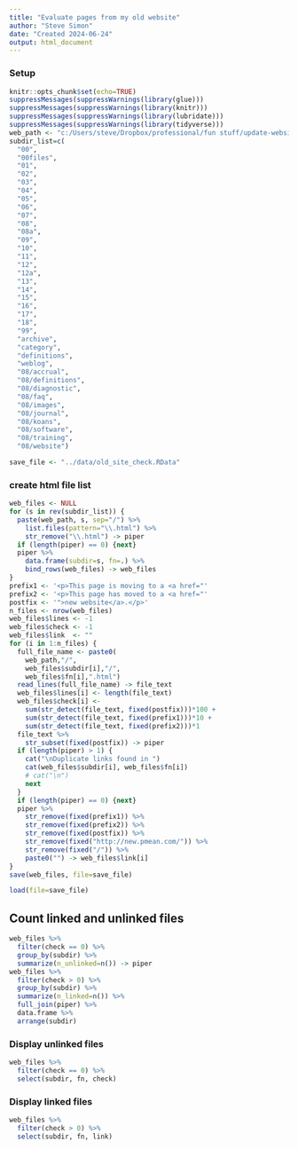 ```yaml
---
title: "Evaluate pages from my old website"
author: "Steve Simon"
date: "Created 2024-06-24"
output: html_document
---
```


### Setup

```r
knitr::opts_chunk$set(echo=TRUE)
suppressMessages(suppressWarnings(library(glue)))
suppressMessages(suppressWarnings(library(knitr)))
suppressMessages(suppressWarnings(library(lubridate)))
suppressMessages(suppressWarnings(library(tidyverse)))
web_path <- "c:/Users/steve/Dropbox/professional/fun stuff/update-website"
subdir_list=c(
  "00",
  "00files",
  "01",
  "02",
  "03",
  "04",
  "05",
  "06",
  "07",
  "08",
  "08a",
  "09",
  "10",
  "11",
  "12",
  "12a",
  "13",
  "14",
  "15",
  "16",
  "17",
  "18",
  "99",
  "archive",
  "category",
  "definitions",
  "weblog",
  "08/accrual",
  "08/definitions",
  "08/diagnostic",
  "08/faq",
  "08/images",
  "08/journal",
  "08/koans",
  "08/software",
  "08/training",
  "08/website")  

save_file <- "../data/old_site_check.RData"
```

### create html file list

```r
web_files <- NULL
for (s in rev(subdir_list)) {
  paste(web_path, s, sep="/") %>%
    list.files(pattern="\\.html") %>%
    str_remove("\\.html") -> piper
  if (length(piper) == 0) {next}
  piper %>%
    data.frame(subdir=s, fn=.) %>%
    bind_rows(web_files) -> web_files
}
prefix1 <- '<p>This page is moving to a <a href="'
prefix2 <- '<p>This page has moved to a <a href="'
postfix <- '">new website</a>.</p>'
n_files <- nrow(web_files)
web_files$lines <- -1
web_files$check <- -1
web_files$link  <- ""
for (i in 1:n_files) {
  full_file_name <- paste0(
    web_path,"/",
    web_files$subdir[i],"/",
    web_files$fn[i],".html")
  read_lines(full_file_name) -> file_text
  web_files$lines[i] <- length(file_text)
  web_files$check[i] <- 
    sum(str_detect(file_text, fixed(postfix)))*100 +
    sum(str_detect(file_text, fixed(prefix1)))*10 +
    sum(str_detect(file_text, fixed(prefix2)))*1
  file_text %>%
    str_subset(fixed(postfix)) -> piper
  if (length(piper) > 1) {
    cat("\nDuplicate links found in ")
    cat(web_files$subdir[i], web_files$fn[i])
    # cat("\n")
    next
  }
  if (length(piper) == 0) {next}
  piper %>%
    str_remove(fixed(prefix1)) %>%
    str_remove(fixed(prefix2)) %>%
    str_remove(fixed(postfix)) %>%
    str_remove(fixed("http://new.pmean.com/")) %>%
    str_remove(fixed("/")) %>%
    paste0("") -> web_files$link[i]
}
save(web_files, file=save_file)
```

```r
load(file=save_file)
```

## Count linked and unlinked files

```r
web_files %>%
  filter(check == 0) %>%
  group_by(subdir) %>%
  summarize(n_unlinked=n()) -> piper
web_files %>%
  filter(check > 0) %>%
  group_by(subdir) %>%
  summarize(n_linked=n()) %>%
  full_join(piper) %>%
  data.frame %>%
  arrange(subdir)
```

### Display unlinked files

```r
web_files %>%
  filter(check == 0) %>%
  select(subdir, fn, check)
```

### Display linked files

```r
web_files %>%
  filter(check > 0) %>%
  select(subdir, fn, link)
```
